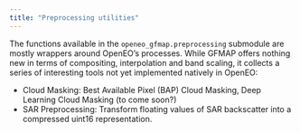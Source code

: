 ```yaml
---
title: "Preprocessing utilities"
---
```


The functions available in the `openeo_gfmap.preprocessing` submodule are mostly wrappers around OpenEO's processes. While GFMAP offers nothing new in terms of compositing, interpolation and band scaling, it collects a series of interesting tools not yet implemented natively in OpenEO:

* Cloud Masking: Best Available Pixel (BAP) Cloud Masking, Deep Learning Cloud Masking (to come soon?)
* SAR Preprocessing: Transform floating values of SAR backscatter into a compressed uint16 representation.
